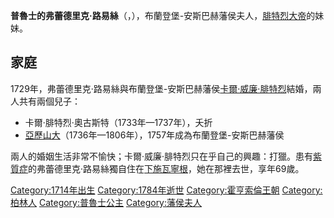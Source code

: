 {{Unreferenced|time=2020-08-20T15:00:32+00:00}}
{{Infobox royalty
| name        = 弗蕾德里克·路易絲
| image       = Portrait of Princess Friederike Luise of Prussia (1714-1784), Margravine of Brandenburg.jpg
| birth_date  = {{birth date|1714|8|29|df=y}}
| birth_place = [[普魯士王國|普魯士王國]][[柏林|柏林]]
| death_date  = {{death date and age|1784|2|4|1714|8|29|df=y}}
| death_place = {{le|安斯巴赫親王國|Principality of Ansbach}}[[下施瓦寧根|下施瓦寧根]]
| spouse      = [[卡爾·威廉·腓特烈|卡爾·威廉·腓特烈]]
| issue       = [[亞歷山大_(布蘭登堡-安斯巴赫)|亞歷山大]]
| house       = [[霍亨索倫王朝|霍亨索倫王朝]]
| father      = [[腓特烈·威廉一世|腓特烈·威廉一世]]
| mother      = [[索菲亞·桃樂西婭_(漢諾威)|漢諾威的索菲亞·多蘿西亞]]
}}
'''普魯士的弗蕾德里克·路易絲'''（{{lang-de|Friederike Luise von Preußen}}，{{bd|1714年|8月29日|1784年|2月4日}}），布蘭登堡-安斯巴赫藩侯夫人，[[腓特烈二世_(普魯士)|腓特烈大帝]]的妹妹。

== 家庭 ==
1729年，弗蕾德里克·路易絲與布蘭登堡-安斯巴赫藩侯[[卡爾·威廉·腓特烈|卡爾·威廉·腓特烈]]結婚，兩人共有兩個兒子：
* 卡爾·腓特烈·奧古斯特（1733年—1737年），夭折
* [[亞歷山大_(布蘭登堡-安斯巴赫藩侯)|亞歷山大]]（1736年—1806年），1757年成為布蘭登堡-安斯巴赫藩侯

兩人的婚姻生活非常不愉快；卡爾·威廉·腓特烈只在乎自己的興趣：打獵。患有[[紫質症|紫質症]]的弗蕾德里克·路易絲獨自住在[[下施瓦寧根|下施瓦寧根]]，她在那裡去世，享年69歲。

{{DEFAULTSORT: Friederike Luise}}
[[Category:1714年出生|Category:1714年出生]]
[[Category:1784年逝世|Category:1784年逝世]]
[[Category:霍亨索倫王朝|Category:霍亨索倫王朝]]
[[Category:柏林人|Category:柏林人]]
[[Category:普魯士公主|Category:普魯士公主]]
[[Category:藩侯夫人|Category:藩侯夫人]]